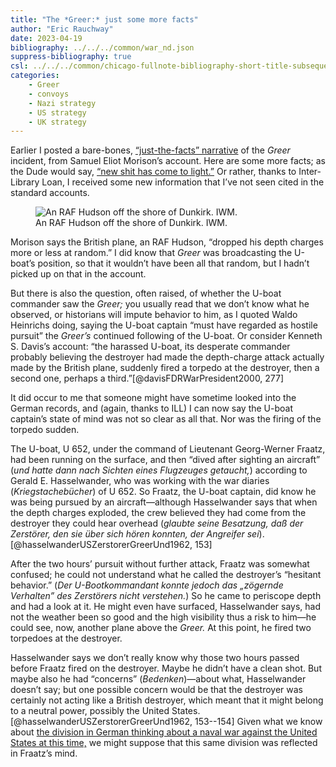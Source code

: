 ```yaml
---
title: "The *Greer:* just some more facts" 
author: "Eric Rauchway"
date: 2023-04-19
bibliography: ../../../common/war_nd.json
suppress-bibliography: true
csl: ../../../common/chicago-fullnote-bibliography-short-title-subsequent.csl
categories:
    - Greer
    - convoys
    - Nazi strategy
    - US strategy
    - UK strategy
---
```


Earlier I posted a bare-bones, ["just-the-facts" narrative](https://erauchway.github.io/posts/greer_1/) of the *Greer* incident, from Samuel Eliot Morison's account. Here are some more facts; as the Dude would say, ["new shit has come to light."](https://tenor.com/view/new-shit-has-come-to-light-big-lebowski-reveal-gif-16492009) Or rather, thanks to Inter-Library Loan, I received some new information that I've not seen cited in the standard accounts.

![An RAF Hudson off the shore of Dunkirk. IWM.](large_000000.jpg)

[//]: # (https://www.iwm.org.uk/collections/item/object/205207606)

Morison says the British plane, an RAF Hudson, "dropped his depth charges more or less at random." I did know that *Greer* was broadcasting the U-boat's position, so that it wouldn't have been all that random, but I hadn't picked up on that in the account.

But there is also the question, often raised, of whether the U-boat commander saw the *Greer;* you usually read that we don't know what he observed, or historians will impute behavior to him, as I quoted Waldo Heinrichs doing, saying the U-boat captain "must have regarded as hostile pursuit" the *Greer's* continued following of the U-boat. Or consider Kenneth S. Davis's account: "the harassed U-boat, its desperate commander probably believing the destroyer had made the depth-charge attack actually made by the British plane, suddenly fired a torpedo at the destroyer, then a second one, perhaps a third."[@davisFDRWarPresident2000, 277]

It did occur to me that someone might have sometime looked into the German records, and (again, thanks to ILL) I can now say the U-boat captain's state of mind was not so clear as all that. Nor was the firing of the torpedo sudden.

The U-boat, U 652, under the command of Lieutenant Georg-Werner Fraatz, had been running on the surface, and then "dived after sighting an aircraft" (*und hatte dann nach Sichten eines Flugzeuges getaucht,*) according to Gerald E. Hasselwander, who was working with the war diaries (*Kriegstachebücher*) of U 652. So Fraatz, the U-boat captain, did know he was being pursued by an aircraft---although Hasselwander says that when the depth charges exploded, the crew believed they had come from the destroyer they could hear overhead (*glaubte seine Besatzung, daß der Zerstörer, den sie über sich hören konnten, der Angreifer sei*).[@hasselwanderUSZerstorerGreerUnd1962, 153]

After the two hours' pursuit without further attack, Fraatz was somewhat confused; he could not understand what he called the destroyer's "hesitant behavior." (*Der U-Bootkommandant konnte jedoch das „zögernde Verhalten" des Zerstörers nicht verstehen.*) So he came to periscope depth and had a look at it. He might even have surfaced, Hasselwander says, had not the weather been so good and the high visibility thus a risk to him---he could see, now, another plane above the *Greer.* At this point, he fired two torpedoes at the destroyer.

Hasselwander says we don't really know why those two hours passed before Fraatz fired on the destroyer. Maybe he didn't have a clean shot. But maybe also he had "concerns" (*Bedenken*)---about what, Hasselwander doesn't say; but one possible concern would be that the destroyer was certainly not acting like a British destroyer, which meant that it might belong to a neutral power, possibly the United States.[@hasselwanderUSZerstorerGreerUnd1962, 153--154] Given what we know about [the division in German thinking about a naval war against the United States at this time,](https://erauchway.github.io/posts/greer_2_nazi/) we might suppose that this same division was reflected in Fraatz's mind.

